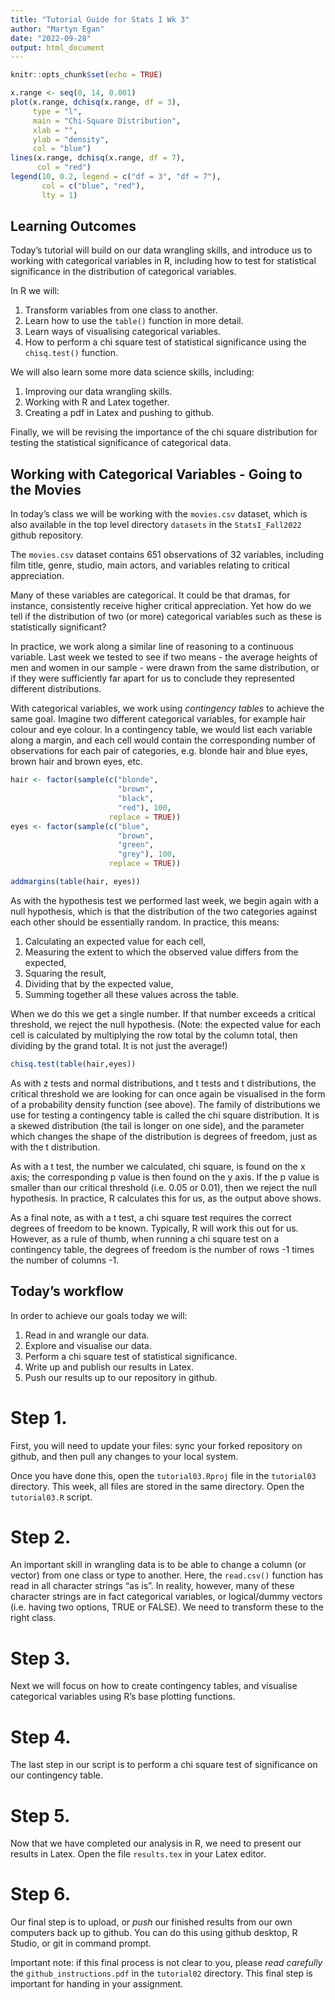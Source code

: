 ```yaml
---
title: "Tutorial Guide for Stats I Wk 3"
author: "Martyn Egan"
date: "2022-09-28"
output: html_document
---
```


```r
knitr::opts_chunk$set(echo = TRUE)
```

```r
x.range <- seq(0, 14, 0.001)
plot(x.range, dchisq(x.range, df = 3),
     type = "l",
     main = "Chi-Square Distribution",
     xlab = "",
     ylab = "density",
     col = "blue")
lines(x.range, dchisq(x.range, df = 7),
      col = "red")
legend(10, 0.2, legend = c("df = 3", "df = 7"),
       col = c("blue", "red"),
       lty = 1)
```

## Learning Outcomes

Today's tutorial will build on our data wrangling skills, and introduce us to working with categorical variables in R, including how to test for statistical significance in the distribution of categorical variables.

In R we will:

1.  Transform variables from one class to another.
2.  Learn how to use the `table()` function in more detail.
3.  Learn ways of visualising categorical variables.
4.  How to perform a chi square test of statistical significance using the `chisq.test()` function.

We will also learn some more data science skills, including:

1.  Improving our data wrangling skills.
2.  Working with R and Latex together.
3.  Creating a pdf in Latex and pushing to github.

Finally, we will be revising the importance of the chi square distribution for testing the statistical significance of categorical data.

## Working with Categorical Variables - Going to the Movies

In today's class we will be working with the `movies.csv` dataset, which is also available in the top level directory `datasets` in the `StatsI_Fall2022` github repository.

The `movies.csv` dataset contains 651 observations of 32 variables, including film title, genre, studio, main actors, and variables relating to critical appreciation.

Many of these variables are categorical. It could be that dramas, for instance, consistently receive higher critical appreciation. Yet how do we tell if the distribution of two (or more) categorical variables such as these is statistically significant?

In practice, we work along a similar line of reasoning to a continuous variable. Last week we tested to see if two means - the average heights of men and women in our sample - were drawn from the same distribution, or if they were sufficiently far apart for us to conclude they represented different distributions.

With categorical variables, we work using *contingency tables* to achieve the same goal. Imagine two different categorical variables, for example hair colour and eye colour. In a contingency table, we would list each variable along a margin, and each cell would contain the corresponding number of observations for each pair of categories, e.g. blonde hair and blue eyes, brown hair and brown eyes, etc.

```r
hair <- factor(sample(c("blonde",
                        "brown",
                        "black",
                        "red"), 100, 
                      replace = TRUE))
eyes <- factor(sample(c("blue",
                        "brown",
                        "green",
                        "grey"), 100, 
                      replace = TRUE))

addmargins(table(hair, eyes))
```

As with the hypothesis test we performed last week, we begin again with a null hypothesis, which is that the distribution of the two categories against each other should be essentially random. In practice, this means:

1. Calculating an expected value for each cell,
2. Measuring the extent to which the observed value differs from the expected, 
3. Squaring the result, 
4. Dividing that by the expected value,
5. Summing together all these values across the table. 

When we do this we get a single number. If that number exceeds a critical threshold, we reject the null hypothesis. (Note: the expected value for each cell is calculated by multiplying the row total by the column total, then dividing by the grand total. It is not just the average!)

```r
chisq.test(table(hair,eyes))
```
As with z tests and normal distributions, and t tests and t distributions, the critical threshold we are looking for can once again be visualised in the form of a probability density function (see above). The family of distributions we use for testing a contingency table is called the chi square distribution. It is a skewed distribution (the tail is longer on one side), and the parameter which changes the shape of the distribution is degrees of freedom, just as with the t distribution.

As with a t test, the number we calculated, chi square, is found on the x axis; the corresponding p value is then found on the y axis. If the p value is smaller than our critical threshold (i.e. 0.05 or 0.01), then we reject the null hypothesis. In practice, R calculates this for us, as the output above shows.

As a final note, as with a t test, a chi square test requires the correct degrees of freedom to be known. Typically, R will work this out for us. However, as a rule of thumb, when running a chi square test on a contingency table, the degrees of freedom is the number of rows -1 times the number of columns -1.

## Today's workflow

In order to achieve our goals today we will:

1.  Read in and wrangle our data.
2.  Explore and visualise our data.
3.  Perform a chi square test of statistical significance.
4.  Write up and publish our results in Latex.
5.  Push our results up to our repository in github.

# Step 1.

First, you will need to update your files: sync your forked repository on github, and then pull any changes to your local system.

Once you have done this, open the `tutorial03.Rproj` file in the `tutorial03` directory. This week, all files are stored in the same directory. Open the `tutorial03.R` script.

# Step 2.

An important skill in wrangling data is to be able to change a column (or vector) from one class or type to another. Here, the `read.csv()` function has read in all character strings "as is". In reality, however, many of these character strings are in fact categorical variables, or logical/dummy vectors (i.e. having two options, TRUE or FALSE). We need to transform these to the right class.

# Step 3.

Next we will focus on how to create contingency tables, and visualise categorical variables using R's base plotting functions.

# Step 4.

The last step in our script is to perform a chi square test of significance on our contingency table.

# Step 5. 

Now that we have completed our analysis in R, we need to present our results in Latex. Open the file `results.tex` in your Latex editor. 

# Step 6.

Our final step is to upload, or *push* our finished results from our own computers back up to github. You can do this using github desktop, R Studio, or git in command prompt. 

Important note: if this final process is not clear to you, please *read carefully* the `github_instructions.pdf` in the `tutorial02` directory. This final step is important for handing in your assignment.
